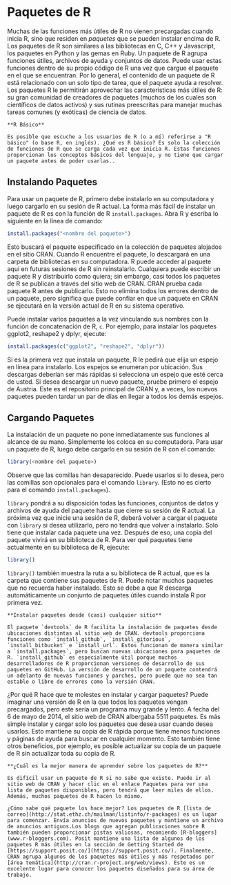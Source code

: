 # Paquetes de R {#packages2}

Muchas de las funciones más útiles de R no vienen precargadas cuando inicia R, sino que residen en _paquetes_ que se pueden instalar encima de R. Los paquetes de R son similares a las bibliotecas en C, C++ y Javascript, los paquetes en Python y las gemas en Ruby. Un paquete de R agrupa funciones útiles, archivos de ayuda y conjuntos de datos. Puede usar estas funciones dentro de su propio código de R una vez que cargue el paquete en el que se encuentran. Por lo general, el contenido de un paquete de R está relacionado con un solo tipo de tarea, que el paquete ayuda a resolver. Los paquetes R le permitirán aprovechar las características más útiles de R: su gran comunidad de creadores de paquetes (muchos de los cuales son científicos de datos activos) y sus rutinas preescritas para manejar muchas tareas comunes (y exóticas) de ciencia de datos.

```block2
**R Básico**
  
Es posible que escuche a los usuarios de R (o a mí) referirse a "R básico" (o base R, en inglés). ¿Qué es R básico? Es solo la colección de funciones de R que se carga cada vez que inicia R. Estas funciones proporcionan los conceptos básicos del lenguaje, y no tiene que cargar un paquete antes de poder usarlas..
```

## Instalando Paquetes

Para usar un paquete de R, primero debe instalarlo en su computadora y luego cargarlo en su sesión de R actual. La forma más fácil de instalar un paquete de R es con la función de R `install.packages`. Abra R y escriba lo siguiente en la línea de comando:  

```r
install.packages("<nombre del paquete>")
```

Esto buscará el paquete especificado en la colección de paquetes alojados en el sitio CRAN. Cuando R encuentre el paquete, lo descargará en una carpeta de bibliotecas en su computadora. R puede acceder al paquete aquí en futuras sesiones de R sin reinstalarlo. Cualquiera puede escribir un paquete R y distribuirlo como quiera; sin embargo, casi todos los paquetes de R se publican a través del sitio web de CRAN. CRAN prueba cada paquete R antes de publicarlo. Esto no elimina todos los errores dentro de un paquete, pero significa que puede confiar en que un paquete en CRAN se ejecutará en la versión actual de R en su sistema operativo.

Puede instalar varios paquetes a la vez vinculando sus nombres con la función de concatenación de R, `c`. Por ejemplo, para instalar los paquetes ggplot2, reshape2 y dplyr, ejecute:

```r
install.packages(c("ggplot2", "reshape2", "dplyr"))
```

Si es la primera vez que instala un paquete, R le pedirá que elija un espejo en línea para instalarlo. Los espejos se enumeran por ubicación. Sus descargas deberían ser más rápidas si selecciona un espejo que esté cerca de usted. Si desea descargar un nuevo paquete, pruebe primero el espejo de Austria. Este es el repositorio principal de CRAN y, a veces, los nuevos paquetes pueden tardar un par de días en llegar a todos los demás espejos. 

## Cargando Paquetes

La instalación de un paquete no pone inmediatamente sus funciones al alcance de su mano. Simplemente los coloca en su computadora. Para usar un paquete de R, luego debe cargarlo en su sesión de R con el comando:

```r
library(<nombre del paquete>)
```

Observe que las comillas han desaparecido. Puede usarlos si lo desea, pero las comillas son opcionales para el comando `library`. (Esto no es cierto para el comando `install.packages`).

`library` pondrá a su disposición todas las funciones, conjuntos de datos y archivos de ayuda del paquete hasta que cierre su sesión de R actual. La próxima vez que inicie una sesión de R, deberá volver a cargar el paquete con `library` si desea utilizarlo, pero no tendrá que volver a instalarlo. Solo tiene que instalar cada paquete una vez. Después de eso, una copia del paquete vivirá en su biblioteca de R. Para ver qué paquetes tiene actualmente en su biblioteca de R, ejecute:

```r
library()
```

`library()` también muestra la ruta a su biblioteca de R actual, que es la carpeta que contiene sus paquetes de R. Puede notar muchos paquetes que no recuerda haber instalado. Esto se debe a que R descarga automáticamente un conjunto de paquetes útiles cuando instala R por primera vez.

```block2
**Instalar paquetes desde (casi) cualquier sitio**
  
El paquete `devtools` de R facilita la instalación de paquetes desde ubicaciones distintas al sitio web de CRAN. devtools proporciona funciones como `install_github`, `install_gitorious`, `install_bitbucket` e `install_url`. Estos funcionan de manera similar a `install.packages`, pero buscan nuevas ubicaciones para paquetes de R. `install_github` es especialmente útil porque muchos desarrolladores de R proporcionan versiones de desarrollo de sus paquetes en GitHub. La versión de desarrollo de un paquete contendrá un adelanto de nuevas funciones y parches, pero puede que no sea tan estable o libre de errores como la versión CRAN.
```

¿Por qué R hace que te molestes en instalar y cargar paquetes? Puede imaginar una versión de R en la que todos los paquetes vengan precargados, pero este sería un programa muy grande y lento. A fecha del 6 de mayo de 2014, el sitio web de CRAN albergaba 5511 paquetes. Es más simple instalar y cargar solo los paquetes que desea usar cuando desea usarlos. Esto mantiene su copia de R rápida porque tiene menos funciones y páginas de ayuda para buscar en cualquier momento. Esto también tiene otros beneficios, por ejemplo, es posible actualizar su copia de un paquete de R sin actualizar toda su copia de R.


```block2
**¿Cuál es la mejor manera de aprender sobre los paquetes de R?**

Es difícil usar un paquete de R si no sabe que existe. Puede ir al sitio web de CRAN y hacer clic en el enlace Paquetes para ver una lista de paquetes disponibles, pero tendrá que leer miles de ellos. Además, muchos paquetes de R hacen lo mismo. 

¿Cómo sabe qué paquete los hace mejor? Los paquetes de R [lista de correo](http://stat.ethz.ch/mailman/listinfo/r-packages) es un lugar para comenzar. Envía anuncios de nuevos paquetes y mantiene un archivo de anuncios antiguos.Los blogs que agregan publicaciones sobre R también pueden proporcionar pistas valiosas, recomiendo [R-bloggers](www.r-bloggers.com). Posit mantiene una lista de algunos de los paquetes R más útiles en la sección de Getting Started de [https://support.posit.co/](https://support.posit.co/). Finalmente, CRAN agrupa algunos de los paquetes más útiles y más respetados por [área temática](http://cran.r-project.org/web/views). Este es un excelente lugar para conocer los paquetes diseñados para su área de trabajo.
```
